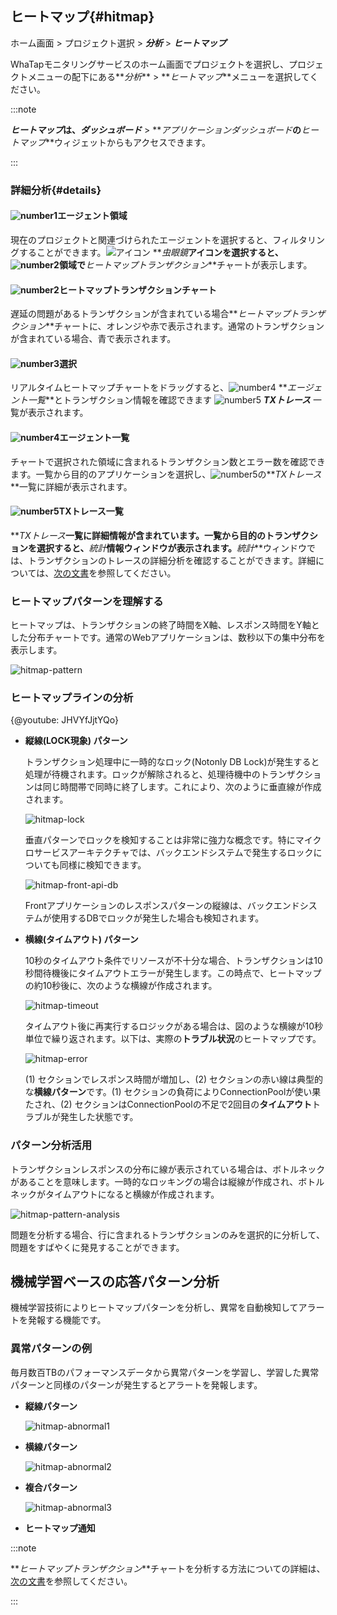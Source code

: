 ## ヒートマップ{#hitmap}

ホーム画面 > プロジェクト選択 > **_分析_** > **_ヒートマップ_**

WhaTapモニタリングサービスのホーム画面でプロジェクトを選択し、プロジェクトメニューの配下にある**_分析_** > **_ヒートマップ_**メニューを選択してください。 

:::note

**_ヒートマップ_**は、**_ダッシュボード_** > **_アプリケーションダッシュボード_**の**_ヒートマップ_**ウィジェットからもアクセスできます。

:::

### 詳細分析{#details}

<ImgLang img='tx-hitmap.png' desc='ヒートマップ' />

#### ![number1](/img/number-01.png)エージェント領域

現在のプロジェクトと関連づけられたエージェントを選択すると、フィルタリングすることができます。![アイコン](/img/ic-search-on-press.svg) **_虫眼鏡_**アイコンを選択すると、![number2](/img/number-02.png)領域で**_ヒートマップトランザクション_**チャートが表示します。

#### ![number2](/img/number-02.png)ヒートマップトランザクションチャート

遅延の問題があるトランザクションが含まれている場合**_ヒートマップトランザクション_**チャートに、<span class='ov5ud10'>オレンジ</span>や<span class='etrs'>赤</span>で表示されます。通常のトランザクションが含まれている場合、<span class='woer'>青</span>で表示されます。

#### ![number3](/img/number-03.png)選択

リアルタイムヒートマップチャートをドラッグすると、![number4](/img/number-04.png) **_エージェント一覧_**とトランザクション情報を確認できます ![number5](/img/number-05.png) **_TXトレース_** 一覧が表示されます。

#### ![number4](/img/number-04.png)エージェント一覧

チャートで選択された領域に含まれるトランザクション数とエラー数を確認できます。一覧から目的のアプリケーションを選択し、![number5](/img/number-05.png)の**_TXトレース_**一覧に詳細が表示されます。

#### ![number5](/img/number-05.png)TXトレース一覧

**_TXトレース_**一覧に詳細情報が含まれています。一覧から目的のトランザクションを選択すると、**_統計_**情報ウィンドウが表示されます。**_統計_**ウィンドウでは、トランザクションのトレースの詳細分析を確認することができます。詳細については、[次の文書](trs-profile#details)を参照してください。

### ヒートマップパターンを理解する

ヒートマップは、トランザクションの終了時間をX軸、レスポンス時間をY軸とした分布チャートです。通常のWebアプリケーションは、数秒以下の集中分布を表示します。

![hitmap-pattern](https://img.whatap.io/media/user_guide_application/analysis/h0.png)

### ヒートマップラインの分析

{@youtube: JHVYfJjtYQo}

-   **縦線(LOCK現象) パターン**  

    トランザクション処理中に一時的なロック(Notonly DB Lock)が発生すると処理が待機されます。ロックが解除されると、処理待機中のトランザクションは同じ時間帯で同時に終了します。これにより、次のように垂直線が作成されます。

    ![hitmap-lock](https://img.whatap.io/media/user_guide_application/analysis/h3.png)

    垂直パターンでロックを検知することは非常に強力な概念です。特にマイクロサービスアーキテクチャでは、バックエンドシステムで発生するロックについても同様に検知できます。

    ![hitmap-front-api-db](https://img.whatap.io/media/user_guide_application/analysis/h8.png)

    Frontアプリケーションのレスポンスパターンの縦線は、バックエンドシステムが使用するDBでロックが発生した場合も検知されます。

-   **横線(タイムアウト) パターン**  

    10秒のタイムアウト条件でリソースが不十分な場合、トランザクションは10秒間待機後にタイムアウトエラーが発生します。この時点で、ヒートマップの約10秒後に、次のような横線が作成されます。

    ![hitmap-timeout](https://img.whatap.io/media/user_guide_application/analysis/h2.png)

    タイムアウト後に再実行するロジックがある場合は、図のような横線が10秒単位で繰り返されます。以下は、実際の**トラブル状況**のヒートマップです。

    ![hitmap-error](https://img.whatap.io/media/user_guide_application/analysis/h7.png)

    (1) セクションでレスポンス時間が増加し、(2) セクションの赤い線は典型的な**横線パターン**です。(1) セクションの負荷によりConnectionPoolが使い果たされ、(2) セクションはConnectionPoolの不足で2回目の**タイムアウト**トラブルが発生した状態です。

### パターン分析活用

トランザクションレスポンスの分布に線が表示されている場合は、ボトルネックがあることを意味します。一時的なロッキングの場合は縦線が作成され、ボトルネックがタイムアウトになると横線が作成されます。

![hitmap-pattern-analysis](https://img.whatap.io/media/user_guide_application/analysis/h4.png)

問題を分析する場合、行に含まれるトランザクションのみを選択的に分析して、問題をすばやくに発見することができます。

## 機械学習ベースの応答パターン分析

機械学習技術によりヒートマップパターンを分析し、異常を自動検知してアラートを発報する機能です。

<ImgLang img='ml-pattern.png' desc='Machine learning analytics' />

### 異常パターンの例

毎月数百TBのパフォーマンスデータから異常パターンを学習し、学習した異常パターンと同様のパターンが発生するとアラートを発報します。

-   **縦線パターン**  

    ![hitmap-abnormal1](https://img.whatap.io/media/user_guide_application/analysis/h3.png)

-   **横線パターン**  

    ![hitmap-abnormal2](https://img.whatap.io/media/user_guide_application/analysis/h2.png)

-   **複合パターン**  

    ![hitmap-abnormal3](https://img.whatap.io/media/user_guide_application/analysis/h7.png)

-   **ヒートマップ通知**  

    <ImgLang img='ai-alert.png' desc='hitmap ai alert' />

:::note

**_ヒートマップトランザクション_**チャートを分析する方法についての詳細は、[次の文書](../best-practice-guides/about-apm-hitmap-class)を参照してください。

:::

